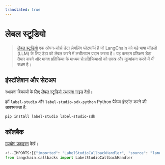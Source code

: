 ```yaml
---
translated: true
---
```


# लेबल स्टूडियो

>[लेबल स्टूडियो](https://labelstud.io/guide/get_started) एक ओपन-सोर्स डेटा लेबलिंग प्लेटफॉर्म है जो LangChain को बड़े भाषा मॉडलों (LLM) के लिए डेटा को लेबल करने में लचीलापन प्रदान करता है। यह कस्टम प्रशिक्षण डेटा तैयार करने और मानव प्रतिक्रिया के माध्यम से प्रतिक्रियाओं को एकत्र और मूल्यांकन करने में भी सक्षम है।

## इंस्टॉलेशन और सेटअप

स्थापना विकल्पों के लिए [लेबल स्टूडियो स्थापना गाइड](https://labelstud.io/guide/install) देखें।

हमें `label-studio` और `label-studio-sdk-python` Python पैकेज इंस्टॉल करने की आवश्यकता है:

```bash
pip install label-studio label-studio-sdk
```

## कॉलबैक

[उपयोग उदाहरण](/docs/integrations/callbacks/labelstudio) देखें।

```python
<!--IMPORTS:[{"imported": "LabelStudioCallbackHandler", "source": "langchain.callbacks", "docs": "https://api.python.langchain.com/en/latest/callbacks/langchain_community.callbacks.labelstudio_callback.LabelStudioCallbackHandler.html", "title": "Label Studio"}]-->
from langchain.callbacks import LabelStudioCallbackHandler
```
